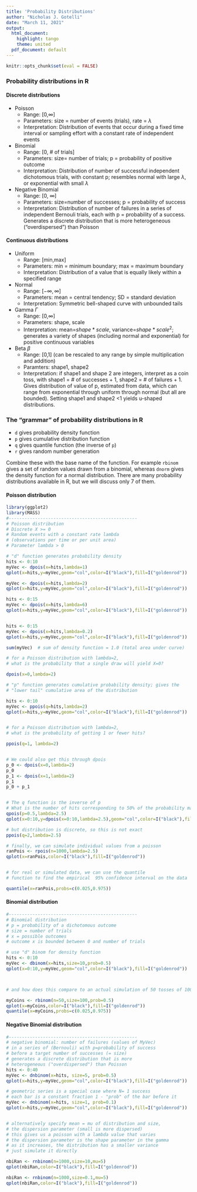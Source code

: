 ```yaml
---
title: 'Probability Distributions'
author: "Nicholas J. Gotelli"
date: "March 11, 2021"
output:
  html_document:
    highlight: tango
    theme: united
  pdf_document: default
---
```


```r
knitr::opts_chunk$set(eval = FALSE)
```

### Probability distributions in R
#### Discrete distributions

- Poisson
    * Range: [0,$\infty$]
    * Parameters: size = number of events (trials), rate = $\lambda$
    * Interpretation: Distribution of events that occur during a fixed time interval or sampling effort with a constant rate of independent events
    
- Binomial
    * Range: [0, # of trials]
    * Parameters: size= number of trials; p = probability of positive outcome
    * Interpretation: Distribution of number of successful independent dichotomous trials, with constant p; resembles normal with large $\lambda$, or exponential with small $\lambda$
    
- Negative Binomial
    * Range: [0, $\infty$]
    * Parameters: size=number of successes; p = probability of success
    * Interpretation: Distribution of number of failures in a series of independent Bernouli trials, each with p = probability of a success. Generates a discrete distribution that is more heterogeneous ("overdispersed") than Poisson
    
#### Continuous distributions

- Uniform
    * Range: [min,max]
    * Parameters: min = minimum boundary; max = maximum boundary
    * Interpretation: Distribution of a value that is equally likely within a specified range
    
- Normal
    * Range: [$-\infty,\infty$]
    * Parameters: mean = central tendency; SD = standard deviation
    * Interpretation: Symmetric bell-shaped curve with unbounded tails
    
- Gamma $\Gamma$
    * Range: [0,$\infty$]
    * Parameters: shape, scale
    * Interpretation: mean=$shape*scale$, variance=$shape*scale^2$; generates a variety of shapes (including normal and exponential) for positive continuous variables
    
- Beta $\beta$
    * Range: [0,1] (can be rescaled to any range by simple multiplication and addition)
    * Paramters: shape1, shape2
    * Interpretation: if shape1 and shape 2 are integers, interpret as a coin toss, with shape1 = # of successes + 1, shape2 = # of failures + 1. Gives distribution of value of p, estimated from data, which can range from exponential through uniform through normal (but all are bounded). Setting shape1 and shape2 <1 yields u-shaped distributions.

### The "grammar" of probability distributions in R
- `d` gives probability density function
- `p` gives cumulative distribution function
- `q` gives quantile function (the inverse of `p`)
- `r` gives random number generation

Combine these with the base name of the function. For example `rbinom` gives a set of random values drawn from a binomial, whereas `dnorm` gives the density function for a normal distribution. There are many probability distributions available in R, but we will discuss only 7 of them.

#### Poisson distribution

```r
library(ggplot2)
library(MASS)
#-------------------------------------------------
# Poisson distribution
# Discrete X >= 0
# Random events with a constant rate lambda
# (observations per time or per unit area)
# Parameter lambda > 0

# "d" function generates probability density
hits <- 0:10
myVec <- dpois(x=hits,lambda=1)
qplot(x=hits,y=myVec,geom="col",color=I("black"),fill=I("goldenrod"))

myVec <- dpois(x=hits,lambda=2)
qplot(x=hits,y=myVec,geom="col",color=I("black"),fill=I("goldenrod"))

hits <- 0:15
myVec <- dpois(x=hits,lambda=6)
qplot(x=hits,y=myVec,geom="col",color=I("black"),fill=I("goldenrod"))


hits <- 0:15
myVec <- dpois(x=hits,lambda=0.2)
qplot(x=hits,y=myVec,geom="col",color=I("black"),fill=I("goldenrod"))

sum(myVec)  # sum of density function = 1.0 (total area under curve)

# for a Poisson distribution with lambda=2, 
# what is the probability that a single draw will yield X=0?

dpois(x=0,lambda=2)

# "p" function generates cumulative probability density; gives the 
# "lower tail" cumulative area of the distribution

hits <- 0:10
myVec <- ppois(q=hits,lambda=2)
qplot(x=hits,y=myVec,geom="col",color=I("black"),fill=I("goldenrod"))


# for a Poisson distribution with lambda=2, 
# what is the probability of getting 1 or fewer hits?

ppois(q=1, lambda=2)


# We could also get this through dpois
p_0 <- dpois(x=0,lambda=2)
p_0
p_1 <- dpois(x=1,lambda=2)
p_1
p_0 + p_1


# The q function is the inverse of p
# What is the number of hits corresponding to 50% of the probability mass
qpois(p=0.5,lambda=2.5)
qplot(x=0:10,y=dpois(x=0:10,lambda=2.5),geom="col",color=I("black"),fill=I("goldenrod"))

# but distribution is discrete, so this is not exact
ppois(q=2,lambda=2.5)

# finally, we can simulate individual values from a poisson
ranPois <- rpois(n=1000,lambda=2.5)
qplot(x=ranPois,color=I("black"),fill=I("goldenrod"))


# for real or simulated data, we can use the quantile
# function to find the empirical  95% confidence interval on the data

quantile(x=ranPois,probs=c(0.025,0.975))
```

#### Binomial distribution

```r
#-------------------------------------------------
# Binomial distribution
# p = probability of a dichotomous outcome
# size = number of trials
# x = possible outcomes
# outcome x is bounded between 0 and number of trials

# use "d" binom for density function
hits <- 0:10
myVec <- dbinom(x=hits,size=10,prob=0.5)
qplot(x=0:10,y=myVec,geom="col",color=I("black"),fill=I("goldenrod"))



# and how does this compare to an actual simulation of 50 tosses of 100 coins?

myCoins <- rbinom(n=50,size=100,prob=0.5)
qplot(x=myCoins,color=I("black"),fill=I("goldenrod"))
quantile(x=myCoins,probs=c(0.025,0.975))

```

#### Negative Binomial distribution

```r
#-------------------------------------------------
# negative binomial: number of failures (values of MyVec)
# in a series of (Bernouli) with p=probability of success 
# before a target number of successes (= size)
# generates a discrete distribution that is more 
# heterogeneous ("overdispersed") than Poisson
hits <- 0:40
myVec <- dnbinom(x=hits, size=5, prob=0.5)
qplot(x=hits,y=myVec,geom="col",color=I("black"),fill=I("goldenrod"))

# geometric series is a special case where N= 1 success
# each bar is a constant fraction 1 - "prob" of the bar before it
myVec <- dnbinom(x=hits, size=1, prob=0.1)
qplot(x=hits,y=myVec,geom="col",color=I("black"),fill=I("goldenrod"))


# alternatively specify mean = mu of distribution and size, 
# the dispersion parameter (small is more dispersed)
# this gives us a poisson with a lambda value that varies
# the dispersion parameter is the shape parameter in the gamma
# as it increases, the distribution has a smaller variance
# just simulate it directly

nbiRan <- rnbinom(n=1000,size=10,mu=5)
qplot(nbiRan,color=I("black"),fill=I("goldenrod"))

nbiRan <- rnbinom(n=1000,size=0.1,mu=5)
qplot(nbiRan,color=I("black"),fill=I("goldenrod"))
```

